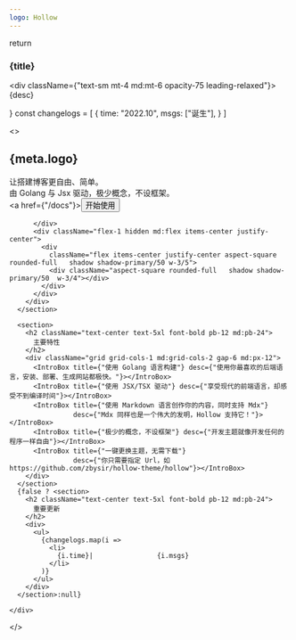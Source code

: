 ```yaml
---
logo: Hollow
---
```


  return <div className="bg-white rounded-md border border-slate-100 p-8 md:p-12 shadow-md">
    <h3 className="font-bold text-xl">{title}</h3>
    <div className={"text-sm mt-4 md:mt-6 opacity-75 leading-relaxed"}>{desc}</div>
  </div>
}
const changelogs = [
  {
    time: "2022.10",
    msgs: ["诞生"],
  }
]

  <>
    <div className="space-y-16 md:space-y-28">
      <section className="mt-4">
        <div className="flex flex-col md:flex-row  items-center">
          <div className="flex-1">
            <h1 className="text-5xl font-bold" id="">
              {meta.logo}
            </h1>
            <div className="text-5xl font-bold pt-8">
              让搭建博客更自由、简单。
            </div>
            <div className="text-2xl font-bold pt-8 opacity-75">
              由 Golang 与 Jsx 驱动，极少概念，不设框架。
            </div>
            <div className="font-bold pt-8">
              <a href={"/docs"}><button className="btn btn-primary shadow-lg shadow-primary/50">开始使用</button></a>
            </div>

          </div>
          <div className="flex-1 hidden md:flex items-center justify-center">
            <div
              className="flex items-center justify-center aspect-square rounded-full   shadow shadow-primary/50 w-3/5">
              <div className="aspect-square rounded-full   shadow shadow-primary/50  w-3/4"></div>
            </div>
          </div>
        </div>
      </section>

      <section>
        <h2 className="text-center text-5xl font-bold pb-12 md:pb-24">
          主要特性
        </h2>
        <div className="grid grid-cols-1 md:grid-cols-2 gap-6 md:px-12">
          <IntroBox title={"使用 Golang 语言构建"} desc={"使用你最喜欢的后端语言，安装、部署、生成网站都极快。"}></IntroBox>
          <IntroBox title={"使用 JSX/TSX 驱动"} desc={"享受现代的前端语言，却感受不到编译时间"}></IntroBox>
          <IntroBox title={"使用 Markdown 语言创作你的内容，同时支持 Mdx"}
                    desc={"Mdx 同样也是一个伟大的发明，Hollow 支持它！"}></IntroBox>
          <IntroBox title={"极少的概念，不设框架"} desc={"开发主题就像开发任何的程序一样自由"}></IntroBox>
          <IntroBox title={"一键更换主题，无需下载"}
                    desc={"你只需要指定 Url，如 https://github.com/zbysir/hollow-theme/hollow"}></IntroBox>
        </div>
      </section>
      {false ? <section>
        <h2 className="text-center text-5xl font-bold pb-12 md:pb-24">
          重要更新
        </h2>
        <div>
          <ul>
            {changelogs.map(i =>
              <li>
                {i.time}|                {i.msgs}
              </li>
            )}
          </ul>
        </div>
      </section>:null}

    </div>
  </>

